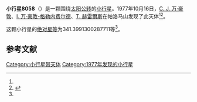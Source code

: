 {{Infobox planet
| bgcolour = #FFFFC0
| name = 8058 Zuckmayer
| symbol = 
| image = 
| caption = 
| discovery = yes
| discovery_ref = 
| discoverer = [[C._J._万·豪敦|C. J. 万·豪敦]]、[[I._万·豪敦-格勒内费尔德|I. 万·豪敦-格勒内费尔德]]、[[T._赫雷爾斯|T. 赫雷爾斯]]
| discovery_site = [[帕洛马山|帕洛马山]] 
| discovered = 1977年10月16日
| designations = yes
| mp_name = 
| named_after = 
| alt_names = 3241 T-3/ 1987 RM5 / 1987 WC3
| mp_category = [[主带小行星|主带小行星]]
| orbit_ref = <ref name="a">[http://ssd.jpl.nasa.gov/sbdb.cgi?sstr=8058 8058 Zuckmayer] {{Wayback|url=http://ssd.jpl.nasa.gov/sbdb.cgi?sstr=8058 |date=20201124030429 }}，小行星數據庫瀏覽器（JPL Small-Body Database Browser）－[[美国国家航空航天局|美国国家航空航天局]]喷气推进实验室</ref>
| epoch = 2456400.5 (2013年4月18日更新)
| aphelion = {{convert|2.716894175694665|AU|km|3|abbr=on|lk=out}}
| perihelion = {{convert|1.768369004858235|AU|km|3|abbr=on}}
| semimajor = {{convert|2.24263159027645|AU|km|3|abbr=on}}
| eccentricity = 0.211475923
| period = 1226.691427 [[日|日]]<br />3.36[[儒略年|儒略年]]
| avg_speed = 
| inclination = 2.321749241827561
| asc_node = 37.08001800203652
| mean_anomaly = 
| arg_peri = 341.3991300287711
| satellites = 
| physical_characteristics = yes
| dimensions = 
| mass = 
| density = 
| surface_grav = 
| escape_velocity = 
| sidereal_day = 
| axial_tilt = 
| pole_ecliptic_lat = 
| pole_ecliptic_lon = 
| albedo = 
| temperatures= 
| temp_name1 = 
| mean_temp_1 = 
| max_temp_1 = 
| temp_name2 = 
| max_temp_2 = 
| spectral_type = 
| abs_magnitude = 341.3991300287711
}}

'''小行星8058'''（{{lang-en|8058 Zuckmayer}}）是一颗围绕[[太阳|太阳]][[公转|公转]]的[[小行星|小行星]]。1977年10月16日，[[C._J._万·豪敦|C. J. 万·豪敦]]、[[I._万·豪敦-格勒内费尔德|I. 万·豪敦-格勒内费尔德]]、[[T._赫雷爾斯|T. 赫雷爾斯]]在帕洛马山发现了此天体<ref name="a" /><ref>{{cite news|title=小行星列表|url=http://cfa-www.harvard.edu/iau/lists/NumberedMPs.txt|accessdate=2013-07-08|newspaper=哈佛大学|archive-date=2008-05-17|archive-url=https://web.archive.org/web/20080517010638/http://cfa-www.harvard.edu/iau/lists/NumberedMPs.txt|dead-url=no}}</ref>。

这颗小行星的[[绝对星等|绝对星等]]为341.3991300287711等<ref name="a" />。

==参考文献==
{{reflist}}
{{Minor Planet Number|[[小行星8057|小行星8057]]|[[小行星8059|小行星8059]]}}

{{小天体}}

[[Category:小行星带天体|Category:小行星带天体]]
[[Category:1977年发现的小行星|Category:1977年发现的小行星]]

{{asteroid-stub}}